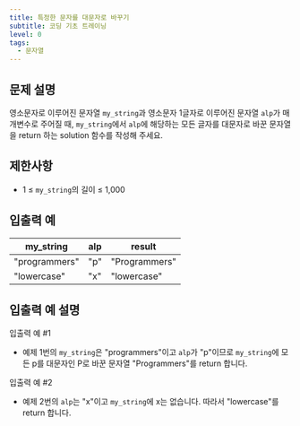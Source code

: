 ```yaml
---
title: 특정한 문자를 대문자로 바꾸기
subtitle: 코딩 기초 트레이닝
level: 0
tags:
  - 문자열
---
```


## 문제 설명

영소문자로 이루어진 문자열 `my_string`과 영소문자 1글자로 이루어진 문자열 `alp`가 매개변수로 주어질 때, `my_string`에서 `alp`에 해당하는 모든 글자를 대문자로 바꾼 문자열을 return 하는 solution 함수를 작성해 주세요.

## 제한사항

- 1 ≤ `my_string`의 길이 ≤ 1,000

## 입출력 예

| my_string     | alp | result        |
| ------------- | --- | ------------- |
| "programmers" | "p" | "Programmers" |
| "lowercase"   | "x" | "lowercase"   |

## 입출력 예 설명

입출력 예 #1

- 예제 1번의 `my_string`은 "programmers"이고 `alp`가 "p"이므로 `my_string`에 모든 p를 대문자인 P로 바꾼 문자열 "Programmers"를 return 합니다.

입출력 예 #2

- 예제 2번의 `alp`는 "x"이고 `my_string`에 x는 없습니다. 따라서 "lowercase"를 return 합니다.

